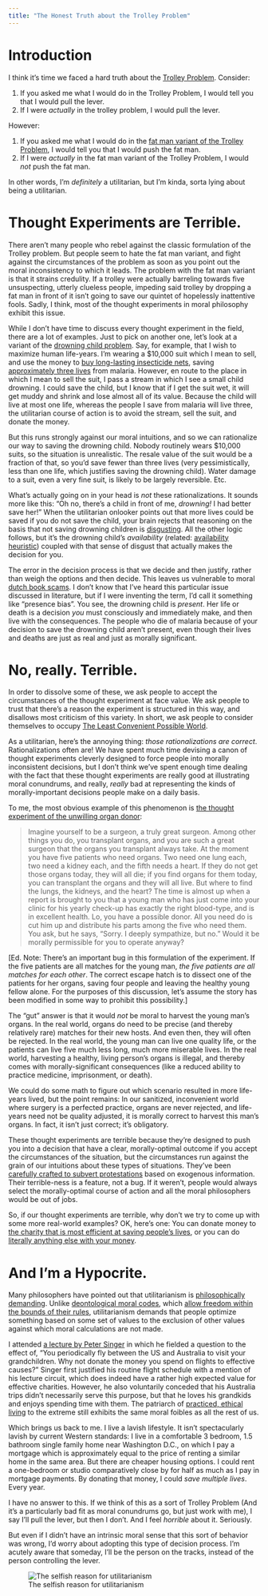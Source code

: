 ```yaml
---
title: "The Honest Truth about the Trolley Problem"
---
```


# Introduction

I think it’s time we faced a hard truth about the [Trolley Problem](https://en.wikipedia.org/wiki/Trolley_problem). Consider:

1.  If you asked me what I would do in the Trolley Problem, I would tell you that I would pull the lever.
2.  If I were _actually_ in the trolley problem, I would pull the lever.

However:

1.  If you asked me what I would do in the [fat man variant of the Trolley Problem](https://en.wikipedia.org/wiki/Trolley_problem%23The_fat_man), I would tell you that I would push the fat man.
2.  If I were _actually_ in the fat man variant of the Trolley Problem, I would _not_ push the fat man.

In other words, I’m _definitely_ a utilitarian, but I’m kinda, sorta lying about being a utilitarian.

# Thought Experiments are Terrible.

There aren’t many people who rebel against the classic formulation of the Trolley problem. But people seem to hate the fat man variant, and fight against the circumstances of the problem as soon as you point out the moral inconsistency to which it leads. The problem with the fat man variant is that it strains credulity. If a trolley were actually barreling towards five unsuspecting, utterly clueless people, impeding said trolley by dropping a fat man in front of it isn’t going to save our quintet of hopelessly inattentive fools. Sadly, I think, most of the thought experiments in moral philosophy exhibit this issue.

While I don’t have time to discuss every thought experiment in the field, there are a lot of examples. Just to pick on another one, let’s look at a variant of the [drowning child problem](http://www.utilitarian.net/singer/by/199704--.htm). Say, for example, that I wish to maximize human life-years. I’m wearing a $10,000 suit which I mean to sell, and use the money to [buy long-lasting insecticide nets](https://www.againstmalaria.com/), saving [approximately three lives](http://www.givewell.org/international/top-charities/amf%23Costperlifesaved) from malaria. However, en route to the place in which I mean to sell the suit, I pass a stream in which I see a small child drowning. I could save the child, but I know that if I get the suit wet, it will get muddy and shrink and lose almost all of its value. Because the child will live at most one life, whereas the people I save from malaria will live three, the utilitarian course of action is to avoid the stream, sell the suit, and donate the money.

But this runs strongly against our moral intuitions, and so we can rationalize our way to saving the drowning child. Nobody routinely wears $10,000 suits, so the situation is unrealistic. The resale value of the suit would be a fraction of that, so you’d save fewer than three lives (very pessimistically, less than one life, which justifies saving the drowning child). Water damage to a suit, even a very fine suit, is likely to be largely reversible. Etc.

What’s actually going on in your head is _not_ these rationalizations. It sounds more like this: "Oh no, there’s a child in front of me, _drowning!_ I had better save her!" When the utilitarian onlooker points out that more lives could be saved if you do not save the child, your brain rejects that reasoning on the basis that not saving drowning children is [disgusting](https://en.wikipedia.org/wiki/Disgust%23Morality). All the other logic follows, but it’s the drowning child’s _availability_ (related: [availability heuristic](https://en.wikipedia.org/wiki/Availability_heuristic)) coupled with that sense of disgust that actually makes the decision for you.

The error in the decision process is that we decide and then justify, rather than weigh the options and then decide. This leaves us vulnerable to moral [dutch book scams](https://en.wikipedia.org/wiki/Money_pump). I don’t know that I’ve heard this particular issue discussed in literature, but if I were inventing the term, I’d call it something like “presence bias”. You see, the drowning child is _present_. Her life or death is a decision _you_ must consciously and immediately make, and then live with the consequences. The people who die of malaria because of your decision to save the drowning child aren’t present, even though their lives and deaths are just as real and just as morally significant.

# No, really. Terrible.

In order to dissolve some of these, we ask people to accept the circumstances of the thought experiment at face value. We ask people to trust that there’s a reason the experiment is structured in this way, and disallows most criticism of this variety. In short, we ask people to consider themselves to occupy [The Least Convenient Possible World](http://lesswrong.com/lw/2k/the_least_convenient_possible_world/).

As a utilitarian, here’s the annoying thing: _those rationalizations are correct_. Rationalizations often are! We have spent much time devising a canon of thought experiments cleverly designed to force people into morally inconsistent decisions, but I don’t think we’ve spent enough time dealing with the fact that these thought experiments are really good at illustrating moral conundrums, and really, _really_ bad at representing the kinds of morally-important decisions people make on a daily basis.

To me, the most obvious example of this phenomenon is [the thought experiment of the unwilling organ donor](http://philosophyfaculty.ucsd.edu/faculty/rarneson/Courses/thomsonTROLLEY.pdf):

> Imagine yourself to be a surgeon, a truly great surgeon. Among other things you do, you transplant organs, and you are such a great surgeon that the organs you transplant always take. At the moment you have five patients who need organs. Two need one lung each, two need a kidney each, and the fifth needs a heart. If they do not get those organs today, they will all die; if you find organs for them today, you can transplant the organs and they will all live. But where to find the lungs, the kidneys, and the heart? The time is almost up when a report is brought to you that a young man who has just come into your clinic for his yearly check-up has exactly the right blood-type, and is in excellent health. Lo, you have a possible donor. All you need do is cut him up and distribute his parts among the five who need them. You ask, but he says, “Sorry. I deeply sympathize, but no.” Would it be morally permissible for you to operate anyway?

[Ed. Note: There’s an important bug in this formulation of the experiment. If the five patients are all matches for the young man, _the five patients are all matches for each other_. The correct escape hatch is to dissect one of the patients for her organs, saving four people and leaving the healthy young fellow alone. For the purposes of this discussion, let’s assume the story has been modified in some way to prohibit this possibility.]

The "gut" answer is that it would _not_ be moral to harvest the young man’s organs. In the real world, organs do need to be precise (and thereby relatively rare) matches for their new hosts. And even then, they will often be rejected. In the real world, the young man can live one quality life, or the patients can live five much less long, much more miserable lives. In the real world, harvesting a healthy, living person’s organs is illegal, and thereby comes with morally-significant consequences (like a reduced ability to practice medicine, imprisonment, or death).

We could do some math to figure out which scenario resulted in more life-years lived, but the point remains: In our sanitized, inconvenient world where surgery is a perfected practice, organs are never rejected, and life-years need not be quality adjusted, it is morally correct to harvest this man’s organs. In fact, it isn’t just correct; it’s obligatory.

These thought experiments are terrible because they’re designed to push you into a decision that have a clear, morally-optimal outcome if you accept the circumstances of the situation, but the circumstances run against the grain of our intuitions about these types of situations. They’ve been [carefully crafted to subvert protestations](http://www.faculty.virginia.edu/haidtlab/articles/manuscripts/haidt.bjorklund.working-paper.when%2520intuition%2520finds%2520no%2520reason.pub603.doc) based on exogenous information. Their terrible-ness is a feature, not a bug. If it weren’t, people would always select the morally-optimal course of action and all the moral philosophers would be out of jobs.

So, if our thought experiments are terrible, why don’t we try to come up with some more real-world examples? OK, here’s one: You can donate money to [the charity that is most efficient at saving people’s lives](http://www.givewell.org/charities/top-charities), or you can do [literally anything else with your money](https://www.amazon.com/).

# And I'm a Hypocrite.

Many philosophers have pointed out that utilitarianism is [philosophically demanding](https://en.wikipedia.org/wiki/Utilitarianism%23Too_demanding). Unlike [deontological moral codes](http://plato.stanford.edu/entries/ethics-deontological/), which [allow freedom within the bounds of their rules](http://plato.stanford.edu/entries/ethics-deontological/%23AdvDeoThe), utilitarianism demands that people optimize something based on some set of values to the exclusion of other values against which moral calculations are not made.

I attended [a lecture by Peter Singer](https://www.youtube.com/watch%3Fv%3DqsAOlPLlw1M) in which he fielded a question to the effect of, “You periodically fly between the US and Australia to visit your grandchildren. Why not donate the money you spend on flights to effective causes?” Singer first justified his routine flight schedule with a mention of his lecture circuit, which does indeed have a rather high expected value for effective charities. However, he also voluntarily conceded that his Australia trips didn’t necessarily serve this purpose, but that he loves his grandkids and enjoys spending time with them. The patriarch of [practiced, ethical living](https://smile.amazon.com/Writings-Ethical-Life-Peter-Singer/dp/0060007443/ref%3Dsr_1_1%3Fie%3DUTF8%26qid%3D1471881176%26sr%3D8-1%26keywords%3DWritings%2Bon%2Ban%2BEthical%2BLife) to the extreme still exhibits the same moral foibles as all the rest of us.

Which brings us back to me. I live a lavish lifestyle. It isn’t spectacularly lavish by current Western standards: I live in a comfortable 3 bedroom, 1.5 bathroom single family home near Washington D.C., on which I pay a mortgage which is approximately equal to the price of renting a similar home in the same area. But there are cheaper housing options. I could rent a one-bedroom or studio comparatively close by for half as much as I pay in mortgage payments. By donating that money, I could _save multiple lives_. Every year.

I have no answer to this. If we think of this as a sort of Trolley Problem (And it’s a particularly bad fit as moral conundrums go, but just work with me), I say I’ll pull the lever, but then I don’t. And I feel _horrible_ about it. Seriously.

But even if I didn’t have an intrinsic moral sense that this sort of behavior was wrong, I’d worry about adopting this type of decision process. I’m acutely aware that someday, I’ll be the person on the tracks, instead of the person controlling the lever.

![The selfish reason for utilitarianism](https://cdn-images-1.medium.com/max/800/1*BEYuF9HremGUMy24Bgi7Wg.png)
